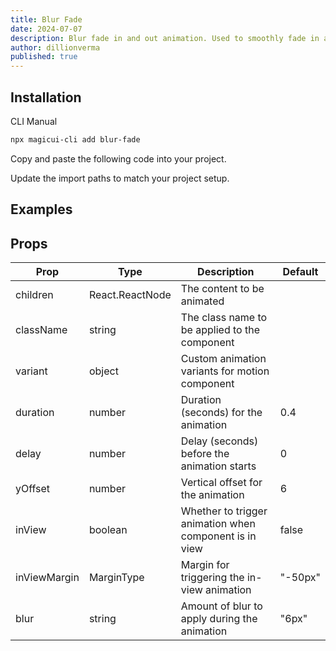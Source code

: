 ```yaml
---
title: Blur Fade
date: 2024-07-07
description: Blur fade in and out animation. Used to smoothly fade in and out content.
author: dillionverma
published: true
---
```


<ComponentPreview name="blur-fade-demo" />

## Installation

<Tabs defaultValue="cli">

<TabsList>
  <TabsTrigger value="cli">CLI</TabsTrigger>
  <TabsTrigger value="manual">Manual</TabsTrigger>
</TabsList>
<TabsContent value="cli">

```bash
npx magicui-cli add blur-fade
```

</TabsContent>

<TabsContent value="manual">

<Steps>

<Step>Copy and paste the following code into your project.</Step>

<ComponentSource name="blur-fade" />

<Step>Update the import paths to match your project setup.</Step>

</Steps>

</TabsContent>

</Tabs>

## Examples

<ComponentPreview name="blur-fade-text-demo" />

## Props

| Prop         | Type            | Description                                            | Default |
| ------------ | --------------- | ------------------------------------------------------ | ------- |
| children     | React.ReactNode | The content to be animated                             |         |
| className    | string          | The class name to be applied to the component          |         |
| variant      | object          | Custom animation variants for motion component         |         |
| duration     | number          | Duration (seconds) for the animation                   | 0.4     |
| delay        | number          | Delay (seconds) before the animation starts            | 0       |
| yOffset      | number          | Vertical offset for the animation                      | 6       |
| inView       | boolean         | Whether to trigger animation when component is in view | false   |
| inViewMargin | MarginType      | Margin for triggering the in-view animation            | "-50px" |
| blur         | string          | Amount of blur to apply during the animation           | "6px"   |
